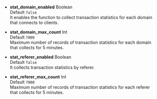 -   **stat_domain_enabled** <span class='type'>Boolean</span><br/>Default `false`<br/>
    It enables the function to collect transaction statistics for each domain that connects to clients.

-   **stat_domain_max_count** <span class='type'>Int</span><br/>Default `7000`<br/>
    Maximum number of records of transaction statistics for each domain that collects for 5 minutes.

<!-- 

* **stat_mtrace_enabled** <span class='type'>Boolean</span><br/>기본값 `false`<br/>
멀티 서버 트랜잭션에서 Caller & Callee 간에 버전별 의존성 통계를 수집합니다.

* **stat_mtrace_max_count** <span class='type'>Int</span><br/>기본값 `7000`<br/>
멀티 서버 트랜잭션에서 Caller & Callee 간에 버전별 의존성 통계의 최대 레코드 수입니다.

-->

-   **stat_referer_enabled** <span class='type'>Boolean</span><br/>Default `false`<br/>
    It collects transaction statistics by referer.

-   **stat_referer_max_count** <span class='type'>Int</span><br/>Default `7000`<br/>
    Maximum number of records of transaction statistics for each referer that collects for 5 minutes.
